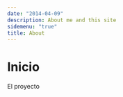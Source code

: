 ```yaml
---
date: "2014-04-09"
description: About me and this site
sidemenu: "true"
title: About
---
```



# Inicio


El proyecto



